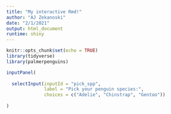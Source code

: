 ```yaml
---
title: "My interactive Rmd!"
author: "AJ Zekanoski"
date: "2/1/2021"
output: html_document
runtime: shiny
---
```


```r
knitr::opts_chunk$set(echo = TRUE)
library(tidyverse)
library(palmerpenguins)
```

```r

inputPanel(
  
  selectInput(inputId = "pick_spp",
              label = "Pick your penguin species:",
              choices = c("Adelie", "Chinstrap", "Gentoo"))
  
)

```

